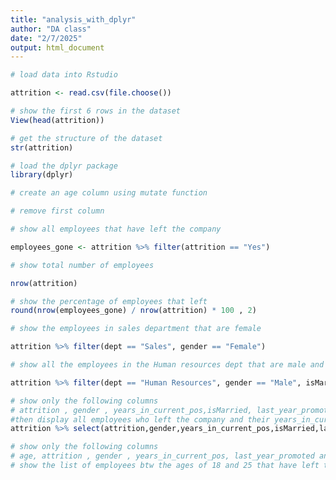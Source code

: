 ```yaml
---
title: "analysis_with_dplyr"
author: "DA class"
date: "2/7/2025"
output: html_document
---
```


```r
# load data into Rstudio

attrition <- read.csv(file.choose())
```

```r

# show the first 6 rows in the dataset
View(head(attrition))
```

```r

# get the structure of the dataset
str(attrition)
```


```r
# load the dplyr package
library(dplyr)
```


```r

# create an age column using mutate function 

```


```r
# remove first column

```


```r
# show all employees that have left the company

employees_gone <- attrition %>% filter(attrition == "Yes")

```

```r
# show total number of employees

nrow(attrition)
```

```r

# show the percentage of employees that left
round(nrow(employees_gone) / nrow(attrition) * 100 , 2)
```

```r
# show the employees in sales department that are female

attrition %>% filter(dept == "Sales", gender == "Female")
```

```r

# show all the employees in the Human resources dept that are male and are married

attrition %>% filter(dept == "Human Resources", gender == "Male", isMarried == "Married")

```


```r

# show only the following columns
# attrition , gender , years_in_current_pos,isMarried, last_year_promoted,
#then display all employees who left the company and their years_in_current_pos is more than 4 and they are married.
attrition %>% select(attrition,gender,years_in_current_pos,isMarried,last_year_promoted) %>% filter(attrition == "Yes", years_in_current_pos > 4, isMarried == "Married")

```

```r
# show only the following columns
# age, attrition , gender , years_in_current_pos, last_year_promoted and 
# show the list of employees btw the ages of 18 and 25 that have left the company

```

